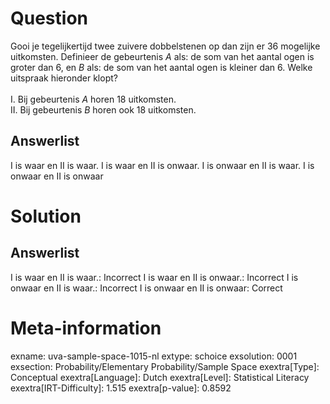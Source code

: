 Question
========

Gooi je tegelijkertijd twee zuivere dobbelstenen op dan zijn er 36
mogelijke uitkomsten. Definieer de gebeurtenis *A* als: de som van het
aantal ogen is groter dan 6, en *B* als: de som van het aantal ogen is
kleiner dan 6. Welke uitspraak hieronder klopt?\
\
I. Bij gebeurtenis *A* horen 18 uitkomsten.\
II. Bij gebeurtenis *B* horen ook 18 uitkomsten.

Answerlist
----------

I is waar en II is waar.
I is waar en II is onwaar.
I is onwaar en II is waar.
I is onwaar en II is onwaar

Solution
========

Answerlist
----------

I is waar en II is waar.: Incorrect
I is waar en II is onwaar.: Incorrect
I is onwaar en II is waar.: Incorrect
I is onwaar en II is onwaar: Correct

Meta-information
================
exname: uva-sample-space-1015-nl
extype: schoice
exsolution: 0001
exsection: Probability/Elementary Probability/Sample Space
exextra[Type]: Conceptual
exextra[Language]: Dutch
exextra[Level]: Statistical Literacy
exextra[IRT-Difficulty]: 1.515
exextra[p-value]: 0.8592
